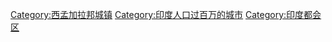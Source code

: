 {{Commonscat|Kolkata}}

[[Category:西孟加拉邦城镇|Category:西孟加拉邦城镇]]
[[Category:印度人口过百万的城市|Category:印度人口过百万的城市]]
[[Category:印度都会区|Category:印度都会区]]